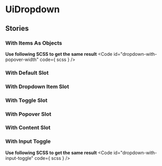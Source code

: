
<Meta of={stories}/>

# UiDropdown
<Primary />
<ArgTypes />

## Stories
### With Items As Objects
<Canvas of={stories.WithItemsAsObjects}/>

**Use following SCSS to get the same result**
<Code
  id="dropdown-with-popover-width"
  code={ scss }
/>

### With Default Slot
<Canvas of={stories.WithDefaultSlot}/>

### With Dropdown Item Slot
<Canvas of={stories.WithDropdownItemSlot}/>

### With Toggle Slot
<Canvas of={stories.WithToggleSlot}/>

### With Popover Slot
<Canvas of={stories.WithPopoverSlot}/>

### With Content Slot
<Canvas of={stories.WithContentSlot}/>

### With Input Toggle
<Canvas of={stories.WithInputToggle}/>

**Use following SCSS to get the same result**
<Code
  id="dropdown-with-input-toggle"
  code={ scss }
/>
